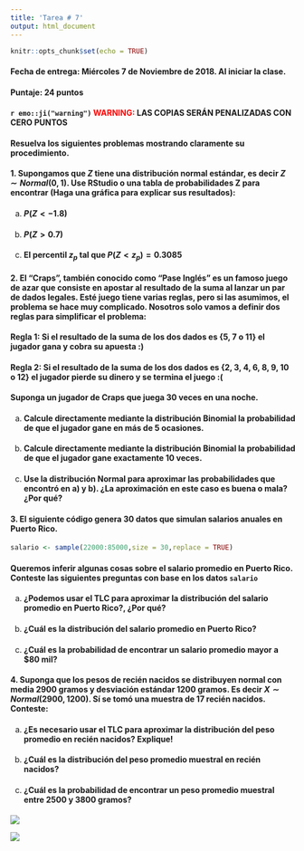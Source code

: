 ```yaml
---
title: 'Tarea # 7'
output: html_document
---
```


```r
knitr::opts_chunk$set(echo = TRUE)
```

#### **Fecha de entrega:** Miércoles 7 de Noviembre de 2018. Al iniciar la clase.

#### **Puntaje: 24 puntos** 

#### `r emo::ji("warning")` <span style="color:red">**WARNING**:</span> **LAS COPIAS SERÁN PENALIZADAS CON CERO PUNTOS**

#### Resuelva los siguientes problemas mostrando claramente su procedimiento.



#### **1.** Supongamos que $Z$ tiene una distribución normal estándar, es decir $Z \sim Normal(0,1)$. Use RStudio o una tabla de probabilidades Z para encontrar (Haga una gráfica para explicar sus resultados): 

a)  #### $P(Z < -1.8)$
b)  #### $P(Z > 0.7)$
c)  #### El percentil $z_p$ tal que $P(Z < z_p)=0.3085$

####  **2.** El “Craps”, también conocido como  “Pase Inglés” es un famoso juego de azar que consiste en apostar al resultado de la suma al lanzar un par de dados legales. Esté juego tiene varias reglas, pero si las asumimos, el problema se hace muy complicado. Nosotros solo vamos a definir dos reglas para simplificar el problema:

#### **Regla 1:**  Si el resultado de la suma de los dos dados es {5, 7 o 11} el jugador gana y cobra su apuesta  :)

#### **Regla 2:**  Si el resultado de la suma de los dos dados es {2, 3, 4, 6, 8, 9, 10 o 12} el jugador pierde su dinero y se termina el juego  :(

#### Suponga un jugador de Craps que juega 30 veces en una noche.

a)  ####  Calcule directamente mediante la distribución Binomial la probabilidad de que el jugador gane en más de 5 ocasiones.

b)  ####  Calcule directamente mediante la distribución Binomial la probabilidad de que el jugador gane exactamente 10 veces.

c) ####  Use la distribución Normal para aproximar las probabilidades que encontró en a) y b). ¿La aproximación en este caso es buena o mala? ¿Por qué?


#### **3.** El siguiente código genera 30 datos que simulan salarios anuales en Puerto Rico.

```r
salario <- sample(22000:85000,size = 30,replace = TRUE)
```

#### Queremos inferir algunas cosas sobre el salario promedio en Puerto Rico. Conteste las siguientes preguntas con base en los datos `salario`

a) #### ¿Podemos usar el **TLC** para aproximar la distribución del salario promedio en Puerto Rico?, ¿Por qué?

b) #### ¿Cuál es la distribución del salario promedio en Puerto Rico?

c) #### ¿Cuál es la probabilidad de encontrar un salario promedio mayor a $\$ 80$ mil?


#### **4.** Suponga que los pesos de recién nacidos se distribuyen normal con media 2900 gramos y desviación estándar 1200 gramos. Es decir $X \sim Normal(2900, 1200)$. Sí se tomó una muestra de 17 recién nacidos. Conteste:

a)  #### ¿Es necesario usar el **TLC** para aproximar la distribución del peso promedio en recién nacidos? Explique!

b)  #### ¿Cuál es la distribución del peso promedio muestral en recién nacidos?


c)  #### ¿Cuál es la probabilidad de encontrar un peso promedio muestral entre 2500 y 3800 gramos?


![](blanco.png)

![](blanco.png)
